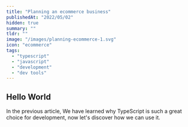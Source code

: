 ```yaml
---
title: "Planning an ecommerce business"
publishedAt: "2022/05/02"
hidden: true
summary: ""
tldr: ""
image: "/images/planning-ecommerce-1.svg"
icon: "ecommerce"
tags:
  - "typescript"
  - "javascript"
  - "development"
  - "dev tools"
---
```


## Hello World

In the previous article, We have learned why TypeScript is such a great choice for
development, now let's discover how we can use it.
